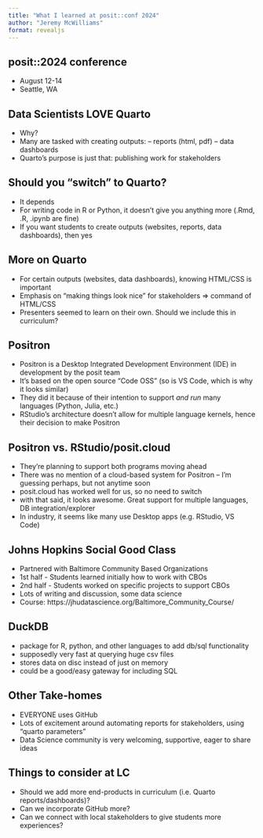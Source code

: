 ```yaml
---
title: "What I learned at posit::conf 2024"
author: "Jeremy McWilliams"
format: revealjs
---
```


## posit::2024 conference

- August 12-14
- Seattle, WA

## Data Scientists LOVE Quarto

- Why?
- Many are tasked with creating outputs:
-- reports (html, pdf)
-- data dashboards
- Quarto's purpose is just that: publishing work for stakeholders

## Should you "switch" to Quarto?
- It depends
- For writing code in R or Python, it doesn't give you anything more (.Rmd, .R, .ipynb are fine)
- If you want students to create outputs (websites, reports, data dashboards), then yes


## More on Quarto
::: {.incremental}
- For certain outputs (websites, data dashboards), knowing HTML/CSS is important
- Emphasis on "making things look nice" for stakeholders => command of HTML/CSS
- Presenters seemed to learn on their own. Should we include this in curriculum?
:::


## Positron
- Positron is a Desktop Integrated Development Environment (IDE) in development by the posit team
- It's based on the open source "Code OSS" (so is VS Code, which is why it looks similar)
- They did it because of their intention to support *and run* many languages (Python, Julia, etc.)
- RStudio's architecture doesn't allow for multiple language kernels, hence their decision to make Positron

## Positron vs. RStudio/posit.cloud
- They're planning to support both programs moving ahead
- There was no mention of a cloud-based system for Positron -- I'm guessing perhaps, but not anytime soon
- posit.cloud has worked well for us, so no need to switch
- with that said, it looks awesome. Great support for multiple languages, DB integration/explorer
- In industry, it seems like many use Desktop apps (e.g. RStudio, VS Code)


## Johns Hopkins Social Good Class
- Partnered with Baltimore Community Based Organizations
- 1st half - Students learned initially how to work with CBOs
- 2nd half - Students worked on specific projects to support CBOs
- Lots of writing and discussion, some data science
- Course: https://jhudatascience.org/Baltimore_Community_Course/

## DuckDB
- package for R, python, and other languages to add db/sql functionality
- supposedly very fast at querying huge csv files
- stores data on disc instead of just on memory
- could be a good/easy gateway for including SQL


## Other Take-homes
- EVERYONE uses GitHub
- Lots of excitement around automating reports for stakeholders, using "quarto parameters"
- Data Science community is very welcoming, supportive, eager to share ideas



## Things to consider at LC
- Should we add more end-products in curriculum (i.e. Quarto reports/dashboards)?
- Can we incorporate GitHub more?
- Can we connect with local stakeholders to give students more experiences?


